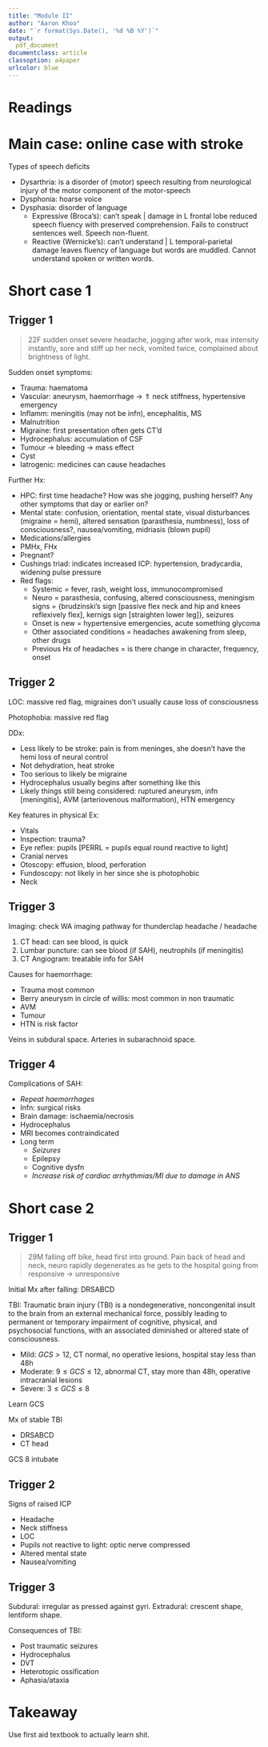 ```yaml
---
title: "Module II"
author: "Aaron Khoo"
date: "`r format(Sys.Date(), '%d %B %Y')`"
output:
  pdf_document
documentclass: article
classoption: a4paper
urlcolor: blue
---
```


# Readings

# Main case: online case with stroke

Types of speech deficits

-  Dysarthria: is a disorder of (motor) speech resulting from neurological injury of the motor component of the motor-speech
-  Dysphonia: hoarse voice
-  Dysphasia: disorder of language
    -  Expressive (Broca's): can't speak | damage in L frontal lobe reduced speech fluency with preserved comprehension. Fails to construct sentences well. Speech non-fluent.
    -  Reactive (Wernicke's): can't understand | L temporal-parietal damage leaves fluency of language but words are muddled. Cannot understand spoken or written words. 


# Short case 1

## Trigger 1

> 22F sudden onset severe headache, jogging after work, max intensity instantly, sore and stiff up her neck, vomited twice, complained about brightness of light.

Sudden onset symptoms:

-  Trauma: haematoma
-  Vascular: aneurysm, haemorrhage $\rightarrow$ $\Uparrow$ neck stiffness, hypertensive emergency
-  Inflamm: meningitis (may not be infn), encephalitis, MS
-  Malnutrition
-  Migraine: first presentation often gets CT'd
-  Hydrocephalus: accumulation of CSF
-  Tumour $\rightarrow$ bleeding $\rightarrow$ mass effect
-  Cyst
-  Iatrogenic: medicines can cause headaches

Further Hx:

-  HPC: first time headache? How was she jogging, pushing herself? Any other symptoms that day or earlier on?
-  Mental state: confusion, orientation, mental state, visual disturbances (migraine = hemi), altered sensation (parasthesia, numbness), loss of consciousness?, nausea/vomiting, midriasis (blown pupil)
-  Medications/allergies
-  PMHx, FHx
-  Pregnant?
-  Cushings triad: indicates increased ICP: hypertension,  bradycardia, widening pulse pressure
-  Red flags: 
    -  Systemic = fever, rash, weight loss, immunocompromised
    -  Neuro = parasthesia, confusing, altered consciousness, meningism signs = {brudzinski's sign [passive flex neck and hip and knees reflexively flex], kernigs sign [straighten lower leg]}, seizures
    -  Onset is new = hypertensive emergencies, acute something glycoma
    -  Other associated conditions = headaches awakening from sleep, other drugs 
    -  Previous Hx of headaches = is there change in character, frequency, onset

## Trigger 2

LOC: massive red flag, migraines don't usually cause loss of consciousness

Photophobia: massive red flag

DDx:

-  Less likely to be stroke: pain is from meninges, she doesn't have the hemi loss of neural control
-  Not dehydration, heat stroke
-  Too serious to likely be migraine
-  Hydrocephalus usually begins after something like this
-  Likely things still being considered: ruptured aneurysm, infn [meningitis], AVM (arteriovenous malformation), HTN emergency

Key features in physical Ex:

-  Vitals
-  Inspection: trauma?
-  Eye reflex: pupils [PERRL = pupils equal round reactive to light]
-  Cranial nerves
-  Otoscopy: effusion, blood, perforation
-  Fundoscopy: not likely in her since she is photophobic
-  Neck

## Trigger 3

Imaging: check WA imaging pathway for thunderclap headache / headache

1.  CT head: can see blood, is quick
2.  Lumbar puncture: can see blood (if SAH), neutrophils (if meningitis)
3.  CT Angiogram: treatable info for SAH

Causes for haemorrhage:

-  Trauma most common
-  Berry aneurysm in circle of willis: most common in non traumatic
-  AVM
-  Tumour
-  HTN is risk factor

Veins in subdural space. Arteries in subarachnoid space. 

## Trigger 4

Complications of SAH:

-  *Repeat haemorrhages*
-  Infn: surgical risks
-  Brain damage: ischaemia/necrosis
-  Hydrocephalus
-  MRI becomes contraindicated
-  Long term
    -  *Seizures*
    -  Epilepsy
    -  Cognitive dysfn
    -  *Increase risk of cardiac arrhythmias/MI due to damage in ANS*

# Short case 2

## Trigger 1

> 29M falling off bike, head first into ground. Pain back of head and neck, neuro rapidly degenerates as he gets to the hospital going from responsive $\rightarrow$ unresponsive 

Initial Mx after falling: DRSABCD

TBI: Traumatic brain injury (TBI) is a nondegenerative, noncongenital insult to the brain from an external mechanical force, possibly leading to permanent or temporary impairment of cognitive, physical, and psychosocial functions, with an associated diminished or altered state of consciousness.

-  Mild: $GCS>12$, CT normal, no operative lesions, hospital stay less than 48h
-  Moderate: $9\leq GCS\leq12$, abnormal CT, stay more than 48h, operative intracranial lesions
-  Severe: $3\leq GCS\leq8$

Learn GCS

Mx of stable TBI

-  DRSABCD
-  CT head

GCS 8 intubate

## Trigger 2

Signs of raised ICP

-  Headache
-  Neck stiffness
-  LOC
-  Pupils not reactive to light: optic nerve compressed
-  Altered mental state
-  Nausea/vomiting

## Trigger 3

Subdural: irregular as pressed against gyri. Extradural: crescent shape, lentiform shape. 

Consequences of TBI:

-  Post traumatic seizures
-  Hydrocephalus
-  DVT
-  Heterotopic ossification
-  Aphasia/ataxia



# Takeaway

Use first aid textbook to actually learn shit.




